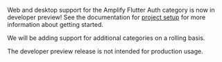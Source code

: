 <Callout warning>

Web and desktop support for the Amplify Flutter Auth category is now in developer preview!  See the documentation for [project setup](/lib-v1/project-setup/create-application) for more information about getting started.

We will be adding support for additional categories on a rolling basis.

The developer preview release is not intended for production usage.

</Callout>